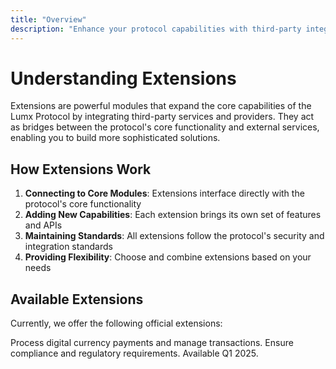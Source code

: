 ```yaml
---
title: "Overview"
description: "Enhance your protocol capabilities with third-party integrations"
---
```


# Understanding Extensions

Extensions are powerful modules that expand the core capabilities of the Lumx Protocol by integrating third-party services and providers. They act as bridges between the protocol's core functionality and external services, enabling you to build more sophisticated solutions.

## How Extensions Work

1. **Connecting to Core Modules**: Extensions interface directly with the protocol's core functionality
2. **Adding New Capabilities**: Each extension brings its own set of features and APIs
3. **Maintaining Standards**: All extensions follow the protocol's security and integration standards
4. **Providing Flexibility**: Choose and combine extensions based on your needs

## Available Extensions

Currently, we offer the following official extensions:

<CardGroup cols={2}>
  <Card title="Payments Extension" href="/guides/start-building/get-an-api-key">
    Process digital currency payments and manage transactions.
  </Card>
  <Card disabled="true" title="Compliance Extension">
    Ensure compliance and regulatory requirements. Available Q1 2025.
  </Card>
</CardGroup>
